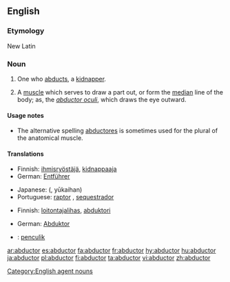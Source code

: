 ==English==

===Etymology===
New Latin

===Noun===
{{en-noun}}

# One who [[abduct|abducts]], a [[kidnapper]].
# {{anatomy}} A [[muscle]] which serves to draw a part out, or form the [[median]] line of the body; as, the ''[[abductor oculi]]'', which draws the eye outward.

====Usage notes====
* The alternative spelling [[abductores]] is sometimes used for the plural of the anatomical muscle.

====Translations====
{{trans-top|kidnapper}}
*Finnish: [[ihmisryöstäjä]], [[kidnappaaja]]
*German: [[Entführer]] {{m}}
{{trans-mid}}
*Japanese: {{Jpan|[[誘拐犯]]}} ({{Jpan|[[ゆうかいはん]]}}, yūkaihan)
*Portuguese: [[raptor]] {{m}}, [[sequestrador]] {{m}}
{{trans-bottom}}

{{trans-top|muscle}}
*Finnish: [[loitontajalihas]], [[abduktori]]
{{trans-mid}}
*German: [[Abduktor]] {{m}}
{{trans-bottom}}

{{checktrans-top}}
*{{ttbc|Malay}}: [[penculik]]
{{trans-bottom}}

[[Category:English agent nouns]]

[[ar:abductor]]
[[es:abductor]]
[[fa:abductor]]
[[fr:abductor]]
[[hy:abductor]]
[[hu:abductor]]
[[ja:abductor]]
[[pl:abductor]]
[[fi:abductor]]
[[ta:abductor]]
[[vi:abductor]]
[[zh:abductor]]